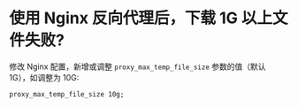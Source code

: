 # 使用 Nginx 反向代理后，下载 1G 以上文件失败?

修改 Nginx 配置，新增或调整 `proxy_max_temp_file_size` 参数的值（默认 1G），如调整为 10G:

```nginx
proxy_max_temp_file_size 10g;
```